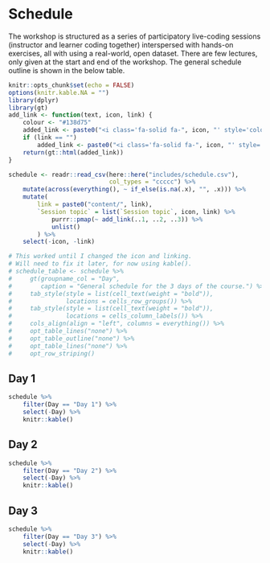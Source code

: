 # Schedule {#schedule}

The workshop is structured as a series of participatory live-coding
sessions (instructor and learner coding together) interspersed with
hands-on exercises, all with using a real-world, open dataset. There are
few lectures, only given at the start and end of the workshop. The
general schedule outline is shown in the below table.

```r
knitr::opts_chunk$set(echo = FALSE)
options(knitr.kable.NA = "")
library(dplyr)
library(gt)
add_link <- function(text, icon, link) {
    colour <- "#138d75"
    added_link <- paste0("<i class='fa-solid fa-", icon, "' style='color:", colour, "'></i>&nbsp;&nbsp;<a href=\"", link, "\">", text, "</a>")
    if (link == "")
        added_link <- paste0("<i class='fa-solid fa-", icon, "' style='color:", colour, "'></i>&nbsp;&nbsp;", text)
    return(gt::html(added_link))
}

schedule <- readr::read_csv(here::here("includes/schedule.csv"),
                            col_types = "ccccc") %>%
    mutate(across(everything(), ~ if_else(is.na(.x), "", .x))) %>%
    mutate(
        link = paste0("content/", link),
        `Session topic` = list(`Session topic`, icon, link) %>% 
            purrr::pmap(~ add_link(..1, ..2, ..3)) %>% 
            unlist()
        ) %>% 
    select(-icon, -link) 

# This worked until I changed the icon and linking. 
# Will need to fix it later, for now using kable().
# schedule_table <- schedule %>%
#     gt(groupname_col = "Day",
#        caption = "General schedule for the 3 days of the course.") %>%
#     tab_style(style = list(cell_text(weight = "bold")),
#               locations = cells_row_groups()) %>%
#     tab_style(style = list(cell_text(weight = "bold")),
#               locations = cells_column_labels()) %>%
#     cols_align(align = "left", columns = everything()) %>%
#     opt_table_lines("none") %>%
#     opt_table_outline("none") %>%
#     opt_table_lines("none") %>%
#     opt_row_striping()
```

## Day 1

```r
schedule %>% 
    filter(Day == "Day 1") %>% 
    select(-Day) %>% 
    knitr::kable()
```

## Day 2

```r
schedule %>% 
    filter(Day == "Day 2") %>% 
    select(-Day) %>% 
    knitr::kable()
```

## Day 3

```r
schedule %>% 
    filter(Day == "Day 3") %>% 
    select(-Day) %>% 
    knitr::kable()
```
